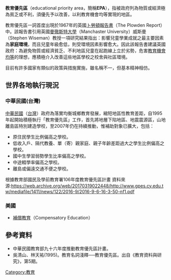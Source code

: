 {{多個問題|
{{expand|time=2010-03-28T10:25:46+00:00}}
{{refimprove|time=2010-03-28T10:25:46+00:00}}
{{wwv}}
}}
'''教育優先區'''（educational priority area，簡稱'''EPA'''），指被政府列為物質或經濟極為貧乏或不利，須優先予以改善，以利教育機會均等實現的地區。

教育優先區一詞首度出現於1967年的英國[[卜勞頓報告書|卜勞頓報告書]]（The Plowden Report）中。該報告書引用英國[[曼徹斯特大學|曼徹斯特大學]]（Manchaster University）威斯曼（Stephen Wiseman）教授一項研究結果指出：影響兒童學業成就之最主要因素為'''家庭環境'''，而且兒童年級愈低，則受環境因素影響愈大。因此該報告書建議英國政府：為避免物質或經濟貧乏、不利地區兒童在起跑線上立於劣勢，危害[[教育機會均等|教育機會均等]]的理想，應積極介入改善這些地區學校之校舍與社區環境。

目前有許多國家有類似的政策與措施實施，雖名稱不一，但基本精神相仿。

==世界各地執行現況==
===中華民國(台灣)===
[[中華民國|中華民國]]（[[台灣|台灣]]）政府為落實均衡城鄉教育發展，縮短地區性教育差距，自1995年起開始積極執行「教育優先區」工作，首先將地層下陷地區、地震震源區，山地離島區特別建造學校，至2007年仍在持續推動，惟補助對象已擴大，包括：
*原住民學生比例偏高之學校。
*低收入戶、隔代教養、單（寄）親家庭、親子年齡差距過大之學生比例偏高之學校。
*國中生學習弱勢學生比率偏高之學校。
*中途輟學率偏高之學校。
*離島或偏遠交通不便之學校。

根據教育部國民及學前教育署106年度教育優先區計畫
資料來源:https://web.archive.org/web/20170319022448/http://www.gpes.cy.edu.tw/mediafile/1411/news/122/2016-9/2016-9-6-16-3-50-nf1.pdf

===美國===
*[[補償教育|補償教育]]（Compensatory Education）

==參考資料==
*中華民國教育部九十六年度推動教育優先區計畫。
*吳清山、林天祐(1995)。教育名詞淺釋──教育優先區。出自《教育資料與研究》，第5期。
{{Education-stub}}
[[Category:教育|Category:教育]]